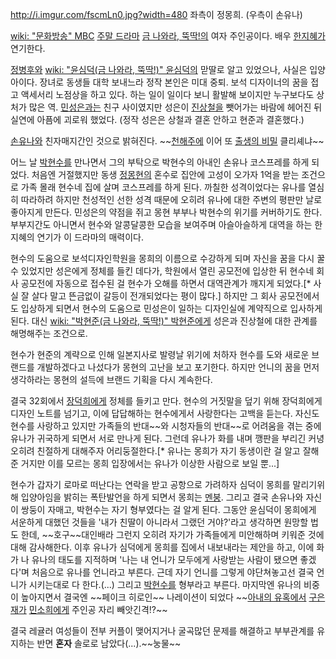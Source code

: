 http://i.imgur.com/fscmLn0.jpg?width=480
좌측이 정몽희. (우측이 손유나)


[[wiki: "문화방송" MBC]] [[주말 드라마]] [[금 나와라, 뚝딱!]]의 여자 주인공이다. 배우 [[한지혜]]가 연기한다.

[[정병후]]와 [[wiki: "윤심덕(금 나와라, 뚝딱!)" 윤심덕]]의 맏딸로 알고 있었으나, 사실은 입양아이다. 장녀로 동생들 대학 보내느라 정작 본인은 미대 중퇴. 보석 디자이너의 꿈을 접고 액세서리 노점상을 하고 있다. 하는 일이 일이다 보니 활발해 보이지만 누구보다도 상처가 많은 역. [[민성은]]과는 친구 사이였지만 성은이 [[진상철]]을 뺏어가는 바람에 헤어진 뒤 실연에 아픔에 괴로워 했었다. (정작 성은은 상철과 결혼 안하고 현준과 결혼했다.)

[[손유나]]와 친자매지간인 것으로 밝혀진다. ~~[[천해주]]에 이어 또 [[출생의 비밀]] 클리셰냐~~ 

어느 날 [[박현수]]를 만나면서 그의 부탁으로 박현수의 아내인 손유나 코스프레를 하게 되었다. 처음엔 거절했지만 동생 [[정몽현]]의 혼수로 집안에 고성이 오가자 1억을 받는 조건으로 가족 몰래 현수네 집에 살며 코스프레를 하게 된다. 까칠한 성격이었다는 유나를 열심히 따라하려 하지만 천성적인 선한 성격 때문에 오히려 유나에 대한 주변의 평판만 날로 좋아지게 만든다. 민성은의 약점을 쥐고 몽현 부부나 박현수의 위기를 커버하기도 한다.
부부지간도 아니면서 현수와 알콩달콩한 모습을 보여주며 아슬아슬하게 대역을 하는 한지혜의 연기가 이 드라마의 매력이다. 

현수의 도움으로 보석디자인학원을 몽희의 이름으로 수강하게 되며 자신을 꿈을 다시 꿀 수 있었지만 성은에게 정체를 들킨 데다가, 학원에서 열린 공모전에 입상한 뒤 현수네 회사 공모전에 자동으로 접수된 걸 현수가 오해를 하면서 대역관계가 깨지게 되었다.[* 사실 잘 살다 말고 뜬금없이 갈등이 전개되었다는 평이 많다.] 하지만 그 회사 공모전에서도 입상하게 되면서 현수의 도움으로 민성은이 일하는 디자인실에 계약직으로 입사하게 된다. 대신 [[wiki: "박현준(금 나와라, 뚝딱!)" 박현준]]에게 성은과 진상철에 대한 관계를 해명해주는 조건으로.

현수가 현준의 계략으로 인해 일본지사로 발령날 위기에 처하자 현수를 도와 새로운 브랜드를 개발하겠다고 나섰다가 몽현의 고난을 보고 포기한다. 하지만 언니의 꿈을 먼저 생각하라는 몽현의 설득에 브랜드 기획을 다시 계속한다.

결국 32회에서 [[장덕희]]에게 정체를 들키고 만다. 현수의 거짓말을 덮기 위해 장덕희에게 디자인 노트를 넘기고, 이에 답답해하는 현수에게서 사랑한다는 고백을 듣는다.
자신도 현수를 사랑하고 있지만 가족들의 반대~~와 시청자들의 반대~~로 어려움을 겪는 중에 유나가 귀국하게 되면서 서로 만나게 된다. 그런데 유나가 화를 내며 깽판을 부리긴 커녕 오히려 친절하게 대해주자 어리둥절한다.[* 유나는 몽희가 자기 동생이란 걸 알고 잘해준 거지만 이를 모르는 몽희 입장에서는 유나가 이상한 사람으로 보일 뿐...]

현수가 갑자기 로마로 떠난다는 연락을 받고 공항으로 가려하자 심덕이 몽희를 말리기위해 입양아임을 밝히는 폭탄발언을 하게 되면서 몽희는 [[멘붕]]. 그리고 결국 손유나와 자신이 쌍둥이 자매고, 박현수는 자기 형부였다는 걸 알게 된다.
그동안 윤심덕이 몽희에게 서운하게 대했던 것들을 '내가 친딸이 아니라서 그랬던 거야?'라고 생각하면 원망할 법도 한데, ~~호구~~대인배라 그런지 오히려 자기가 가족들에게 미안해하며 키워준 것에 대해 감사해한다.
이후 유나가 심덕에게 몽희를 집에서 내보내라는 제안을 하고, 이에 화가 나 유나의 태도를 지적하며 '나는 내 언니가 모두에게 사랑받는 사람이 됐으면 좋겠다'며 처음으로 유나를 언니라고 부른다. 근데 자기 언니를 그렇게 야단쳐놓고선 결국 언니가 시키는대로 다 한다.(...) 그리고 [[박현수]]를 형부라고 부른다.
마지막엔 유나의 비중이 높아지면서 결국엔 ~~페이크 히로인~~ 나레이션이 되었다 ~~[[아내의 유혹]]에서 [[구은재]]가 [[민소희]]에게 주인공 자리 빼앗긴격!?~~

결국 레귤러 여성들이 전부 커플이 맺어지거나 굴곡많던 문제를 해결하고 부부관계를 유지하는 반면 '''혼자''' 솔로로 남았다(...).~~눙물~~
